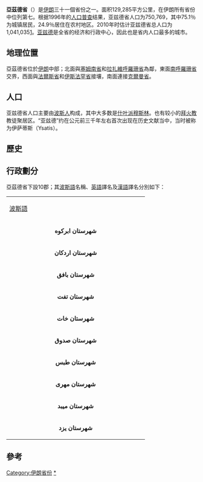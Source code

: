{{Link style|time=2015-12-13T11:48:06+00:00}}
{{Infobox Iran Province
|省名 = 亞茲德
|省名原文字 = یزد
|地图 = IranYazd.png
|行政中心 = [[亞茲德|亞茲德]]
|纬度 = 31.8948
|经度 = 54.3570
|面积 = 129,285
|人口 = 1,041,035
|年份 = 2010
|人口密度 = 
|行政区数 = 10
|语言= [[波斯语|波斯语]]<br /> Behdini语（[[祆教|祆教]]）
}}

'''亞茲德省'''（{{lang-fa|یزد}}）是[[伊朗|伊朗]]三十一個省份之一。面积129,285平方公里，在伊朗所有省份中位列第七。根据1996年的[[人口普查|人口普查]]结果，亚兹德省人口为750,769，其中75.1％为城镇居民，24.9％居住在农村地区。2010年时估计亚兹德省总人口为1,041,035[https://web.archive.org/web/20071001004928/http://www.world-gazetteer.com/wg.php?x=1152404802&men=gadm&lng=en&dat=32&geo=-106&srt=npan&col=aohdq]。[[亚兹德|亚兹德]]是全省的经济和行政中心，因此也是省内人口最多的城市。

== 地理位置 ==
亞茲德省位於[[伊朗|伊朗]]中部；北面與[[塞姆南省|塞姆南省]]和[[拉扎維呼羅珊省|拉扎維呼羅珊省]]為鄰，東面[[南呼羅珊省|南呼羅珊省]]交界，西面與[[法爾斯省|法爾斯省]]和[[伊斯法罕省|伊斯法罕省]]接壤，南面連接[[克爾曼省|克爾曼省]]。

== 人口 ==
亚兹德省人口主要由[[波斯人|波斯人]]构成，其中大多数是[[什叶派|什叶派]][[穆斯林|穆斯林]]。也有较小的[[拜火教|拜火教]]教徒聚居区。“亚兹德”约在公元前三千年左右首次出现在历史文献当中，当时被称为伊萨蒂斯（Ysatis）。

== 歷史 ==
==行政劃分==
亞茲德省下設10郡；其[[波斯語|波斯語]]名稱、[[英語|英語]]譯名及[[漢語|漢語]]譯名分別如下：
{| width=80%
!colspan=3 |
|- bgcolor="#dddddd"
!width=35%|[[波斯語|波斯語]]
!width=35%|[[英語|英語]]譯音
!width=30%|[[漢語|漢語]]譯音

|- bgcolor="#eeeeee"
|align=center|'''شهرستان ابرکوه'''
|align=center|[[:en:Abarkuh_County|Abarkuh County]]
|align=center|[[阿巴库郡|阿巴库郡]]

|- bgcolor="#eeeeee"
|align=center|'''شهرستان اردکان'''
|align=center|[[:en:Ardekan_County|Ardekan County]]
|align=center|[[阿尔达坎郡|阿尔达坎郡]]

|- bgcolor="#eeeeee"
|align=center|'''شهرستان بافق'''
|align=center|[[:en:Bafq_County|Bafq County]]
|align=center|[[巴夫格郡|巴夫格郡]]

|- bgcolor="#eeeeee"
|align=center|'''شهرستان تفت'''
|align=center|[[:en:Taft_County|Taft County]]
|align=center|[[塔夫脱郡|塔夫脱郡]]

|- bgcolor="#eeeeee"
|align=center|'''شهرستان خات'''
|align=center|[[:en:Khatam_County|Khatam County]]
|align=center|[[哈塔姆郡|哈塔姆郡]]

|- bgcolor="#eeeeee"
|align=center|'''شهرستان صدوق'''
|align=center|[[:en:Sadugh_County|Sadugh County]]
|align=center|[[萨杜夫郡|萨杜夫郡]]

|- bgcolor="#eeeeee"
|align=center|'''شهرستان طبس'''
|align=center|[[:en:Tabas_County|Tabas County]]
|align=center|[[塔巴斯郡|塔巴斯郡]]

|- bgcolor="#eeeeee"
|align=center|'''شهرستان مهری'''
|align=center|[[:en:Mehriz_County|Mehriz County]]
|align=center|[[梅雷兹郡|梅雷兹郡]]

|- bgcolor="#eeeeee"
|align=center|'''شهرستان میبد'''
|align=center|[[:en:Meybod_County|Meybod County]]
|align=center|[[梅巴德郡|梅巴德郡]]

|- bgcolor="#eeeeee"
|align=center|'''شهرستان یزد'''
|align=center|[[:en:Yazd_County|Yazd County]]
|align=center|[[亚兹德郡|亚兹德郡]]

|}

== 參考 ==
{{iran}}

[[Category:伊朗省份|Category:伊朗省份]]
[[Category:亚兹德省|*]]